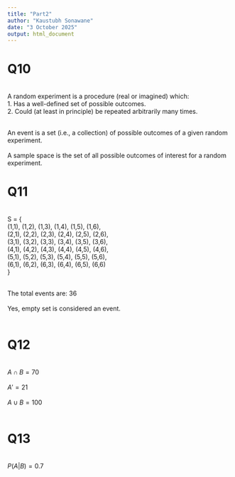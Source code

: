 ---
title: "Part2"
author: "Kaustubh Sonawane"
date: "3 October 2025"
output: html_document
---

# Q10
<br>
A random experiment is a procedure (real or imagined) which:<br>
1. Has a well-defined set of possible outcomes.<br>
2. Could (at least in principle) be repeated arbitrarily many times.<br>

<br>
An event is a set (i.e., a collection) of possible outcomes of a given random experiment.
<br><br>
A sample space is the set of all possible outcomes of interest for a random experiment.

# Q11
<br>
S = {<br>
(1,1), (1,2), (1,3), (1,4), (1,5), (1,6),<br>
(2,1), (2,2), (2,3), (2,4), (2,5), (2,6),<br>
(3,1), (3,2), (3,3), (3,4), (3,5), (3,6),<br>
(4,1), (4,2), (4,3), (4,4), (4,5), (4,6),<br>
(5,1), (5,2), (5,3), (5,4), (5,5), (5,6),<br>
(6,1), (6,2), (6,3), (6,4), (6,5), (6,6)<br>
}
<br><br>


The total events are: $36$
<br><br>
Yes, empty set is considered an event.
<br><br>

# Q12
<br>
$A \cap B = 70$
<br><br>
$A' = 21$
<br><br>
$A \cup B = 100$
<br><br>

# Q13
<br>
$P(A|B) = 0.7$
<br>
